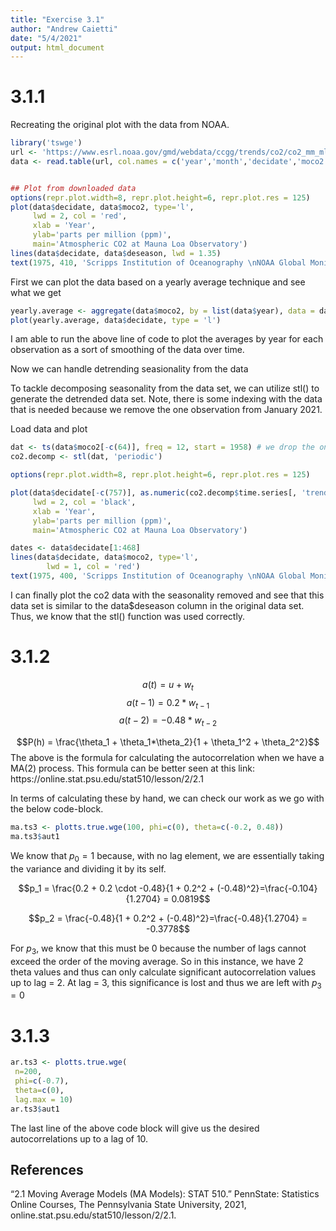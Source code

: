 ---
title: "Exercise 3.1"
author: "Andrew Caietti"
date: "5/4/2021"
output: html_document
---


# 3.1.1

Recreating the original plot with the data from NOAA.

```{r}
library('tswge')
url <- 'https://www.esrl.noaa.gov/gmd/webdata/ccgg/trends/co2/co2_mm_mlo.txt'
data <- read.table(url, col.names = c('year','month','decidate','moco2','deseason','nodays','stdays', 'uncertainty'))


## Plot from downloaded data
options(repr.plot.width=8, repr.plot.height=6, repr.plot.res = 125)
plot(data$decidate, data$moco2, type='l',
     lwd = 2, col = 'red',
     xlab = 'Year',
     ylab='parts per million (ppm)',
     main='Atmospheric CO2 at Mauna Loa Observatory')
lines(data$decidate, data$deseason, lwd = 1.35)
text(1975, 410, 'Scripps Institution of Oceanography \nNOAA Global Monitoring Laboratory', cex = 1.25)
```

First we can plot the data based on a yearly average technique and see what we get
```{r}
yearly.average <- aggregate(data$moco2, by = list(data$year), data = data, FUN = mean)
plot(yearly.average, data$decidate, type = 'l')
```
I am able to run the above line of code to plot the averages by year for each observation
as a sort of smoothing of the data over time.


Now we can handle detrending seasionality from the data

To tackle decomposing seasonality from the data set, we can utilize stl() to generate the
detrended data set. Note, there is some indexing with the data that is needed because
we remove the one observation from January 2021.

Load data and plot
```{r}
dat <- ts(data$moco2[-c(64)], freq = 12, start = 1958) # we drop the one observation from Jan 2021
co2.decomp <- stl(dat, 'periodic')

options(repr.plot.width=8, repr.plot.height=6, repr.plot.res = 125)

plot(data$decidate[-c(757)], as.numeric(co2.decomp$time.series[, 'trend']), type='l',
     lwd = 2, col = 'black',
     xlab = 'Year',
     ylab='parts per million (ppm)',
     main='Atmospheric CO2 at Mauna Loa Observatory')

dates <- data$decidate[1:468]
lines(data$decidate, data$moco2, type='l',
        lwd = 1, col = 'red')
text(1975, 400, 'Scripps Institution of Oceanography \nNOAA Global Monitoring Laboratory', cex = 1.05)
```
I can finally plot the co2 data with the seasonality removed and see that this
data set is similar to the data$deseason column in the original data set. Thus, we
know that the stl() function was used correctly.





# 3.1.2

$$a(t) = u + w_t$$
$$a(t-1) = 0.2 * w_{t-1}$$
$$a(t-2) = -0.48 * w_{t-2}$$


$$P(h) = \frac{\theta_1 + \theta_1*\theta_2}{1 + \theta_1^2 + \theta_2^2}$$
The above is the formula for calculating the autocorrelation when we have a
MA(2) process. This formula can be better seen at this link: https://online.stat.psu.edu/stat510/lesson/2/2.1

In terms of calculating these by hand, we can check our work as we go
with the below code-block.

```{r}
ma.ts3 <- plotts.true.wge(100, phi=c(0), theta=c(-0.2, 0.48))
ma.ts3$aut1
```

We know that $p_0 = 1$ because, with no lag element, we are essentially taking the variance and dividing it by its self.

$$p_1 = \frac{0.2 + 0.2 \cdot -0.48}{1 + 0.2^2 + (-0.48)^2}=\frac{-0.104}{1.2704} = 0.0819$$

$$p_2 = \frac{-0.48}{1 + 0.2^2 + (-0.48)^2}=\frac{-0.48}{1.2704} = -0.3778$$

For $p_3$, we know that this must be 0 because the number of lags cannot exceed the order of the moving average. So in this instance, we have 2 theta values and thus can only calculate significant autocorrelation values up to lag = 2. At lag = 3, this significance is lost and thus we are left with $p_3 = 0$





# 3.1.3

```{r}
ar.ts3 <- plotts.true.wge(
 n=200,
 phi=c(-0.7),
 theta=c(0),
 lag.max = 10)
ar.ts3$aut1
```
The last line of the above code block will give us the desired autocorrelations up to a lag of 10.

## References
“2.1 Moving Average Models (MA Models): STAT 510.” PennState: Statistics Online Courses, The Pennsylvania State University, 2021, online.stat.psu.edu/stat510/lesson/2/2.1.
